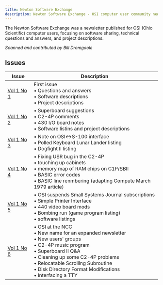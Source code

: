 ```yaml
---
title: Newton Software Exchange
description: Newton Software Exchange - OSI computer user community newsletter
---
```


The Newton Software Exchange was a newsletter published for OSI (Ohio Scientific) computer users, focusing on software sharing, technical questions and answers, and project descriptions.

*Scanned and contributed by Bill Dromgoole*

## Issues

| Issue | Description |
|-------|-------------|
| [Vol 1 No 1](/Newton_software/Newton_Soft_Exc_V1N1.pdf) | First issue<br/>• Questions and answers<br/>• Software descriptions<br/>• Project descriptions |
| [Vol 1 No 2](/Newton_software/Newton_Soft_Exc_V1N2.pdf) | • Superboard suggestions<br/>• C2-4P comments<br/>• 430 I/O board notes<br/>• Software listins and project descriptions |
| [Vol 1 No 3](/Newton_software/Newton_Soft_Exc_V1N3.pdf) | • Note on OSI↔S-100 interface<br/>• Polled Keyboard Lunar Lander listing<br/>• Dogfight II listing |
| [Vol 1 No 4](/Newton_software/Newton_Soft_Exc_V1N4.pdf) | • Fixing USR bug in the C2-4P<br/>• touching up cabinets<br/>• memory map of RAM chips on C1P/SBII<br/>• BASIC error codes<br/>• BASIC line renmbering (adapting Compute March 1979 article) |
| [Vol 1 No 5](/Newton_software/Newton_Soft_Exc_V1N5.pdf) | • OSI suspends Small Systems Journal subscriptions<br/>• Simple Printer Interface<br/>• 440 video board mods<br/>• Bombing run (game program listing)<br/>• software listings |
| [Vol 1 No 6](/Newton_software/Newton_Soft_Exc_V1N6.pdf) | • OSI at the NCC<br/>• New name for an expanded newsletter<br/>• New users' groups<br/>• C2-4P music program<br/>• Superboard II Q&A<br/>• Cleaning up some C2-4P problems<br/>• Relocatable Scrolling Subroutine<br/>• Disk Directory Format Modifications<br/>• Interfacing a TTY |